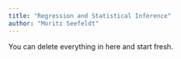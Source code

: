 ```yaml
---
title: "Regression and Statistical Inference"
author: "Moritz Seefeldt"
---
```


::: callout-note
You can delete everything in here and start fresh.
:::